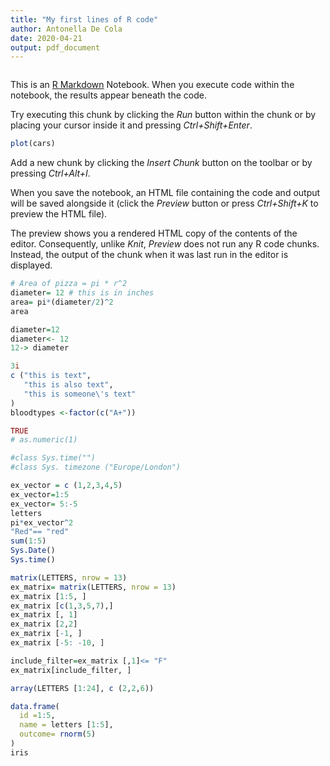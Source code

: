 ```yaml
---
title: "My first lines of R code"
author: Antonella De Cola
date: 2020-04-21
output: pdf_document
---
```

```r

```

This is an [R Markdown](http://rmarkdown.rstudio.com) Notebook. When you execute code within the notebook, the results appear beneath the code. 

Try executing this chunk by clicking the *Run* button within the chunk or by placing your cursor inside it and pressing *Ctrl+Shift+Enter*. 

```r
plot(cars)
```

Add a new chunk by clicking the *Insert Chunk* button on the toolbar or by pressing *Ctrl+Alt+I*.

When you save the notebook, an HTML file containing the code and output will be saved alongside it (click the *Preview* button or press *Ctrl+Shift+K* to preview the HTML file).

The preview shows you a rendered HTML copy of the contents of the editor. Consequently, unlike *Knit*, *Preview* does not run any R code chunks. Instead, the output of the chunk when it was last run in the editor is displayed.
```r
# Area of pizza = pi * r^2
diameter= 12 # this is in inches
area= pi*(diameter/2)^2
area
```
```r
diameter=12
diameter<- 12
12-> diameter
```
```r
3i
c ("this is text",
   "this is also text",
   "this is someone\'s text"
)
bloodtypes <-factor(c("A+"))
```
```r
TRUE
# as.numeric(1)

#class Sys.time("")
#class Sys. timezone ("Europe/London")
```


```r
ex_vector = c (1,2,3,4,5)
ex_vector=1:5
ex_vector= 5:-5
letters
pi*ex_vector^2
"Red"== "red"
sum(1:5)
Sys.Date()
Sys.time()

```
```r
matrix(LETTERS, nrow = 13)
ex_matrix= matrix(LETTERS, nrow = 13)
ex_matrix [1:5, ]
ex_matrix [c(1,3,5,7),]
ex_matrix [, 1]
ex_matrix [2,2]
ex_matrix [-1, ]
ex_matrix [-5: -10, ]

include_filter=ex_matrix [,1]<= "F"
ex_matrix[include_filter, ]


```
```r
array(LETTERS [1:24], c (2,2,6))
```
```r
data.frame(
  id =1:5,
  name = letters [1:5],
  outcome= rnorm(5)
)
iris
```


